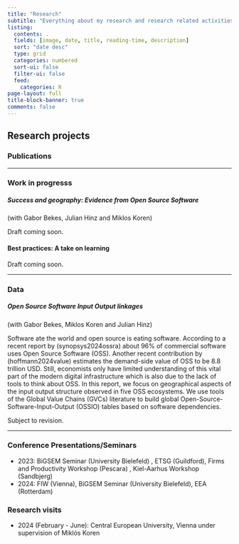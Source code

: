 ```yaml
---
title: "Research"
subtitle: "Everything about my research and research related activities."
listing:
  contents: .
  fields: [image, date, title, reading-time, description]
  sort: "date desc"
  type: grid
  categories: numbered
  sort-ui: false
  filter-ui: false
  feed: 
    categories: R
page-layout: full
title-block-banner: true
comments: false
---
```


## Research projects

### Publications

------------------------------------------------------------------------

### Work in progresss

##### Success and geography: Evidence from Open Source Software

(with Gabor Bekes, Julian Hinz and Miklos Koren)

Draft coming soon.

#### Best practices: A take on learning

Draft coming soon.

------------------------------------------------------------------------

### Data

##### Open Source Software Input Output linkages

(with Gabor Bekes, Miklos Koren and Julian Hinz)

Software ate the world and open source is eating software. According to a recent report by (synopsys2024ossra) about $96\%$ of commercial software uses Open Source Software (OSS). Another recent contribution by (hoffmann2024value) estimates the demand-side value of OSS to be $8.8$ trillion USD. Still, economists only have limited understanding of this vital part of the modern digital infrastructure which is also due to the lack of tools to think about OSS. In this report, we focus on geographical aspects of the input output structure observed in five OSS ecosystems. We use tools of the Global Value Chains (GVCs) literature to build global Open-Source-Software-Input-Output (OSSIO) tables based on software dependencies.

Subject to revision.

------------------------------------------------------------------------

### Conference Presentations/Seminars

-   2023: BiGSEM Seminar (University Bielefeld) , ETSG (Guildford), Firms and Productivity Workshop (Pescara) , Kiel-Aarhus Workshop (Sandbjerg)
-   2024: FIW (Vienna), BiGSEM Seminar (University Bielefeld), EEA (Rotterdam)

### Research visits

- 2024 (February - June): Central European University, Vienna under supervision of Miklós Koren


